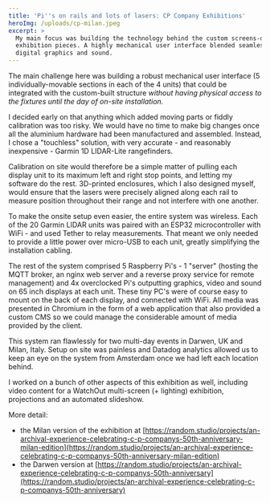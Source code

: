 ```yaml
---
title: 'Pi''s on rails and lots of lasers: CP Company Exhibitions'
heroImg: /uploads/cp-milan.jpeg
excerpt: >
  My main focus was building the technology behind the custom screens-on-rails
  exhibition pieces. A highly mechanical user interface blended seamlessly with
  digital graphics and sound.
---
```


The main challenge here was building a robust mechanical user interface (5 individually-movable sections in each of the 4 units) that could be integrated with the custom-built structure *without having physical access to the fixtures until the day of on-site installation.*

I decided early on that anything which added moving parts or fiddly calibration was too risky. We would have no time to make big changes once all the aluminium hardware had been manufactured and assembled. Instead, I chose a "touchless" solution, with very accurate - and reasonably inexpensive - Garmin 1D LIDAR-Lite rangefinders.

Calibration on site would therefore be a simple matter of pulling each display unit to its maximum left and right stop points, and letting my software do the rest. 3D-printed enclosures, which I also designed myself, would ensure that the lasers were precisely aligned along each rail to measure position throughout their range and not interfere with one another.

To make the onsite setup even easier, the entire system was wireless. Each of the 20 Garmin LIDAR units was paired with an ESP32 microcontroller with WiFi - and used Tether to relay measurements. That meant we only needed to provide a little power over micro-USB to each unit, greatly simplifying the installation cabling.

The rest of the system comprised 5 Raspberry Pi's - 1 "server" (hosting the MQTT broker, an nginx web server and a reverse proxy service for remote management) and 4x overclocked Pi's outputting graphics, video and sound on 65 inch displays at each unit. These tiny PC's were of course easy to mount on the back of each  display, and connected with WiFi. All media was presented in Chromium in the form of a web application that also provided a custom CMS so we could manage the considerable amount of media provided by the client.

This system ran flawlessly for two multi-day events in Darwen, UK and Milan, Italy. Setup on site was painless and Datadog analytics allowed us to keep an eye on the system from Amsterdam once we had left each location behind.

I worked on a bunch of other aspects of this exhibition as well, including video content for a WatchOut multi-screen (+ lighting) exhibition, projections and an automated slideshow.

More detail:

* the Milan version of the exhibition at [https://random.studio/projects/an-archival-experience-celebrating-c-p-companys-50th-anniversary-milan-edition](https://random.studio/projects/an-archival-experience-celebrating-c-p-companys-50th-anniversary-milan-edition)
* the Darwen version at [https://random.studio/projects/an-archival-experience-celebrating-c-p-companys-50th-anniversary](https://random.studio/projects/an-archival-experience-celebrating-c-p-companys-50th-anniversary)
